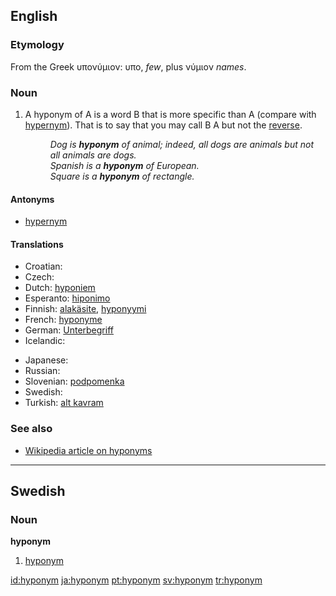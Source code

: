 ==English==

===Etymology===
From the Greek υπονύμιον: υπο, ''few'', plus νύμιον ''names''.

===Noun===
{{en-noun}}

# A hyponym of A is a word B that is more specific than A (compare with [[hypernym]]).  That is to say that you may call B A but not the [[reverse]].
#: ''Dog is '''hyponym''' of animal; indeed, all dogs are animals but not all animals are dogs.''
#: ''Spanish is a '''hyponym''' of European.''
#: ''Square is a '''hyponym''' of rectangle.''

====Antonyms====
*[[hypernym]]

====Translations====
{{trans-top|a word more specific than}}
* Croatian: {{t-|hr|hiponim|m}}
* Czech: {{t+|cs|hyponymum|n}}
* Dutch: [[hyponiem]] {{n}}
* Esperanto: [[hiponimo]]
* Finnish: [[alakäsite]], [[hyponyymi]]
* French: [[hyponyme]] {{m}}
* German: [[Unterbegriff]]
* Icelandic: {{t+|is|undirheiti|n}}
{{trans-mid}}
* Japanese: {{t|ja|sc=Jpan|下位語|tr=kai-go}}
* Russian: {{t+|ru|гипоним|m|tr=gipónim|sc=Cyrl}}
* Slovenian: [[podpomenka]] {{f}}
* Swedish: {{t+|sv|hyponym|c}}
* Turkish: [[alt kavram]] {{m}}
{{trans-bottom}}

===See also===
*[[w:hyponym|Wikipedia article on hyponyms]]

----

==Swedish==
===Noun===
{{sv-noun-reg-er}}
'''hyponym''' {{c}}

# [[#English|hyponym]]

[[id:hyponym]]
[[ja:hyponym]]
[[pt:hyponym]]
[[sv:hyponym]]
[[tr:hyponym]]